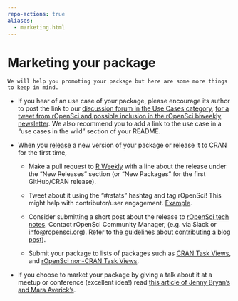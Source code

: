 ```yaml
---
repo-actions: true
aliases: 
  - marketing.html
---
```


# Marketing your package {#marketing}

```block
We will help you promoting your package but here are some more things to keep in mind.
```

- If you hear of an use case of your package, please encourage its author to post the link to our [discussion forum in the Use Cases category](https://discuss.ropensci.org/c/usecases), [for a tweet from rOpenSci and possible inclusion in the rOpenSci biweekly newsletter](https://discuss.ropensci.org/t/about-the-usecases-category/33). We also recommend you to add a link to the use case in a "use cases in the wild" section of your README.

- When you [release](#releasing) a new version of your package or release it to CRAN for the first time,
  
  - Make a pull request to [R Weekly](https://github.com/rweekly/rweekly.org) with a line about the release under the "New Releases" section (or "New Packages" for the first GitHub/CRAN release).
  
  - Tweet about it using the "#rstats" hashtag and tag rOpenSci! This might help with contributor/user engagement. [Example](https://twitter.com/opencpu/status/1003934871830622208).
  
  - Consider submitting a short post about the release to [rOpenSci tech notes](https://ropensci.org/technotes/). Contact rOpenSci Community Manager, (e.g. via Slack or [info@ropensci.org](mailto:info@ropensci.org)). Refer to [the guidelines about contributing a blog post](https://blogguide.ropensci.org)).
  
  - Submit your package to lists of packages such as [CRAN Task Views](https://cran.r-project.org/web/views/), and [rOpenSci non-CRAN Task Views](https://github.com/search?utf8=%E2%9C%93&q=user%3Aropensci+%22task+view%22&type=Repositories&ref=searchresults).

- If you choose to market your package by giving a talk about it at a meetup or conference (excellent idea!)
  read [this article of Jenny Bryan's and Mara Averick's](https://www.tidyverse.org/articles/2018/07/carpe-talk/).


